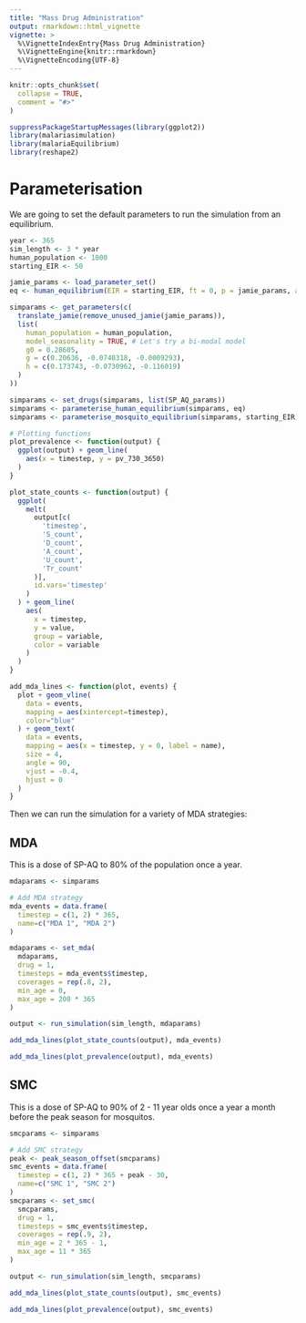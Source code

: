 ```yaml
---
title: "Mass Drug Administration"
output: rmarkdown::html_vignette
vignette: >
  %\VignetteIndexEntry{Mass Drug Administration}
  %\VignetteEngine{knitr::rmarkdown}
  %\VignetteEncoding{UTF-8}
---
```


```r
knitr::opts_chunk$set(
  collapse = TRUE,
  comment = "#>"
)
```

```r
suppressPackageStartupMessages(library(ggplot2))
library(malariasimulation)
library(malariaEquilibrium)
library(reshape2)
```

# Parameterisation

We are going to set the default parameters to run the simulation from an equilibrium.

```r
year <- 365
sim_length <- 3 * year
human_population <- 1000
starting_EIR <- 50

jamie_params <- load_parameter_set()
eq <- human_equilibrium(EIR = starting_EIR, ft = 0, p = jamie_params, age = 0:99)

simparams <- get_parameters(c(
  translate_jamie(remove_unused_jamie(jamie_params)),
  list(
    human_population = human_population,
    model_seasonality = TRUE, # Let's try a bi-modal model
    g0 = 0.28605,
    g = c(0.20636, -0.0740318, -0.0009293),
    h = c(0.173743, -0.0730962, -0.116019)
  )
))

simparams <- set_drugs(simparams, list(SP_AQ_params))
simparams <- parameterise_human_equilibrium(simparams, eq)
simparams <- parameterise_mosquito_equilibrium(simparams, starting_EIR)

# Plotting functions
plot_prevalence <- function(output) {
  ggplot(output) + geom_line(
    aes(x = timestep, y = pv_730_3650)
  )
}

plot_state_counts <- function(output) {
  ggplot(
    melt(
      output[c(
        'timestep',
        'S_count',
        'D_count',
        'A_count',
        'U_count',
        'Tr_count'
      )],
      id.vars='timestep'
    )
  ) + geom_line(
    aes(
      x = timestep,
      y = value,
      group = variable,
      color = variable
    )
  )
}

add_mda_lines <- function(plot, events) {
  plot + geom_vline(
    data = events,
    mapping = aes(xintercept=timestep),
    color="blue"
  ) + geom_text(
    data = events,
    mapping = aes(x = timestep, y = 0, label = name),
    size = 4,
    angle = 90,
    vjust = -0.4,
    hjust = 0
  )
}
```

Then we can run the simulation for a variety of MDA strategies:

## MDA

This is a dose of SP-AQ to 80% of the population once a year.

```r
mdaparams <- simparams

# Add MDA strategy
mda_events = data.frame(
  timestep = c(1, 2) * 365,
  name=c("MDA 1", "MDA 2")
)

mdaparams <- set_mda(
  mdaparams,
  drug = 1,
  timesteps = mda_events$timestep,
  coverages = rep(.8, 2),
  min_age = 0,
  max_age = 200 * 365
)

output <- run_simulation(sim_length, mdaparams)
```

```r
add_mda_lines(plot_state_counts(output), mda_events)
```

```r
add_mda_lines(plot_prevalence(output), mda_events)
```

## SMC

This is a dose of SP-AQ to 90% of 2 - 11 year olds once a year a month before the peak season for mosquitos.

```r
smcparams <- simparams

# Add SMC strategy
peak <- peak_season_offset(smcparams)
smc_events = data.frame(
  timestep = c(1, 2) * 365 + peak - 30,
  name=c("SMC 1", "SMC 2")
)
smcparams <- set_smc(
  smcparams,
  drug = 1,
  timesteps = smc_events$timestep,
  coverages = rep(.9, 2),
  min_age = 2 * 365 - 1,
  max_age = 11 * 365
)

output <- run_simulation(sim_length, smcparams)
```

```r
add_mda_lines(plot_state_counts(output), smc_events)
```

```r
add_mda_lines(plot_prevalence(output), smc_events)
```
